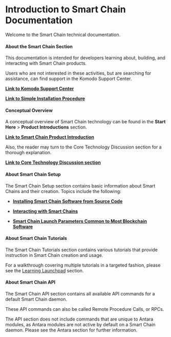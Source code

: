 
# Introduction to Smart Chain Documentation

Welcome to the Smart Chain technical documentation.

#### About the Smart Chain Section

This documentation is intended for developers learning about, building, and interacting with Smart Chain products.

Users who are not interested in these activities, but are searching for assistance, can find support in the Komodo Support Center.

[<b>Link to Komodo Support Center</b>](https://support.komodoplatform.com/support/home)

[<b>Link to Simple Installation Procedure</b>](/start-here/about-komodo-platform/simple-installations#simple-installations)

#### Conceptual Overview

A conceptual overview of Smart Chain technology can be found in the <b>Start Here</b> > <b>Product Introductions</b> section.

[<b>Link to Smart Chain Product Introduction</b>](/start-here/about-komodo-platform/product-introductions#smart-chains-antara)

Also, the reader may turn to the Core Technology Discussion section for a thorough explanation.

[<b>Link to Core Technology Discussion section</b>](/start-here/core-technology-discussions/)

#### About Smart Chain Setup

The Smart Chain Setup section contains basic information about Smart Chains and their creation. Topics include the following:

- [<b>Installing Smart Chain Software from Source Code</b>](/smart-chains/setup/installing-from-source#installing-smart-chain-software-from-source-code)
- [<b>Interacting with Smart Chains</b>](/smart-chains/setup/interacting-with-smart-chains)

- [<b>Smart Chain Launch Parameters Common to Most Blockchain Software</b>](/smart-chains/setup/common-runtime-parameters)

#### About Smart Chain Tutorials

The Smart Chain Tutorials section contains various tutorials that provide instruction in Smart Chain creation and usage.

For a walkthrough covering multiple tutorials in a targeted fashion, please see the [Learning Launchpad](/start-here/learning-launchpad/) section.

#### About Smart Chain API

The Smart Chain API section contains all available API commands for a default Smart Chain daemon.

These API commands can also be called Remote Procedure Calls, or RPCs.

The API section does not include commands that are unique to Antara modules, as Antara modules are not active by default on a Smart Chain daemon. Please see the Antara section for further information.

